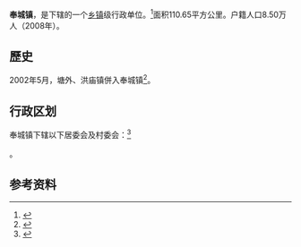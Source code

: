 {{Update|time=2018-10-06}}

{{中国乡级行政区|31/01/20/102/000}}

'''奉城镇'''，是{{PRC admin/fullname|31/01/20/102/000|3}}下辖的一个[[乡镇|乡镇]]级行政单位。<ref>{{PRC admin/ref sgc|{{PRC admin/parent|31/01/20/102/000}}}}</ref>面积110.65平方公里。户籍人口8.50万人（2008年）。
== 歷史 ==
2002年5月，塘外、洪庙镇併入奉城镇<ref>{{cite news|title=叙说地图|2=图说奉贤地名：塘外|url=https://finance.sina.com.cn/tech/2020-11-22/doc-iiznezxs3068645.shtml|accessdate=2021-01-29|archive-date=2020-11-27|archive-url=https://web.archive.org/web/20201127184300/https://finance.sina.com.cn/tech/2020-11-22/doc-iiznezxs3068645.shtml|dead-url=no}}</ref>。
== 行政区划 ==

奉城镇下辖以下居委会及村委会：<ref>{{PRC admin/ref sgc|31/01/20/102/000}}</ref>

{{PRC admin/children|31/01/20/102/000}}。

== 参考资料 ==

{{reflist}}
{{上海市历史文化风貌区}}
{{上海市功能性区域}}

{{行政区划小作品}}
{{PRC admin/navcat|31/01/20/102/000}}